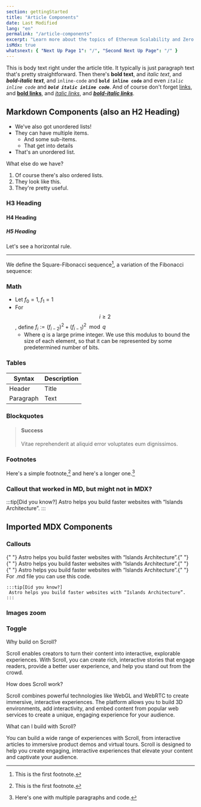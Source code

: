 ```yaml
---
section: gettingStarted
title: "Article Components"
date: Last Modified
lang: "en"
permalink: "/article-components"
excerpt: "Learn more about the topics of Ethereum Scalability and Zero Knowledge Cryptography"
isMdx: true
whatsnext: { "Next Up Page 1": "/", "Second Next Up Page": "/" }
---
```



This is body text right under the article title. It typically is just paragraph text that's pretty straightforward. Then there's **bold text**, and _italic text_, and **_bold-italic text_**, and `inline-code` and **`bold inline code`** and even _`italic inline code`_ and **_`bold italic inline code`_**. And of course don't forget [links](#), and [**bold links**](#), and [_italic links_](#), and [**_bold-italic links_**](#).

## Markdown Components (also an H2 Heading)

- We've also got unordered lists!
- They can have multiple items.
  - And some sub-items.
  - That get into details
- That's an unordered list.

What else do we have?

1. Of course there's also ordered lists.
1. They look like this.
1. They're pretty useful.

### H3 Heading

#### H4 Heading

##### H5 Heading

Let's see a horizontal rule.

---

We define the Square-Fibonacci sequence[^1], a variation of the Fibonacci sequence:

### Math

- Let $f_0 = 1, f_1 = 1$
- For $$i \geq 2$$, define $f_{i} := (f_{i-2})^2 + (f_{i-1})^2 \mod q$
  - Where $q$ is a large prime integer. We use this modulus to bound the size of each element, so that it can be represented by some predetermined number of bits.

### Tables

| Syntax    | Description |
| --------- | ----------- |
| Header    | Title       |
| Paragraph | Text        |

### Blockquotes

> #### Success
>
> Vitae reprehenderit at aliquid error voluptates eum dignissimos.

### Footnotes

Here's a simple footnote,[^1] and here's a longer one.[^bignote]

[^1]: This is the first footnote.
[^bignote]: Here's one with multiple paragraphs and code.

### Callout that worked in MD, but might not in MDX?

:::tip[Did you know?]
Astro helps you build faster websites with “Islands Architecture”.
:::

## Imported MDX Components

### Callouts

<Aside type="note" title="note">
  {" "}
  Astro helps you build faster websites with “Islands Architecture”.{" "}
</Aside>
<Aside type="caution" title="caution">
  {" "}
  Astro helps you build faster websites with “Islands Architecture”.{" "}
</Aside>
<Aside type="danger" title="danger">
  {" "}
  Astro helps you build faster websites with “Islands Architecture”.{" "}
</Aside>

<Aside type="tip" title="tip">
  For .md file you can use this code.
</Aside>

```
:::tip[Did you know?]
 Astro helps you build faster websites with “Islands Architecture”.
:::
```

### Images zoom

<ClickToZoom src={priceAggr} />

### Toggle

<ToggleElement anchor="Why build on Scroll?">
  <div slot="title">Why build on Scroll?</div>
  <p>
    Scroll enables creators to turn their content into interactive, explorable experiences. With Scroll, you can create
    rich, interactive stories that engage readers, provide a better user experience, and help you stand out from the
    crowd.
  </p>
</ToggleElement>
<ToggleElement anchor="How does Scroll work?">
  <div slot="title">How does Scroll work?</div>
  <p>
    Scroll combines powerful technologies like WebGL and WebRTC to create immersive, interactive experiences. The
    platform allows you to build 3D environments, add interactivity, and embed content from popular web services to
    create a unique, engaging experience for your audience.
  </p>
</ToggleElement>
<ToggleElement anchor="What can I build with Scroll?">
  <div slot="title">What can I build with Scroll?</div>
  <p>
    You can build a wide range of experiences with Scroll, from interactive articles to immersive product demos and
    virtual tours. Scroll is designed to help you create engaging, interactive experiences that elevate your content and
    captivate your audience.
  </p>
</ToggleElement>
